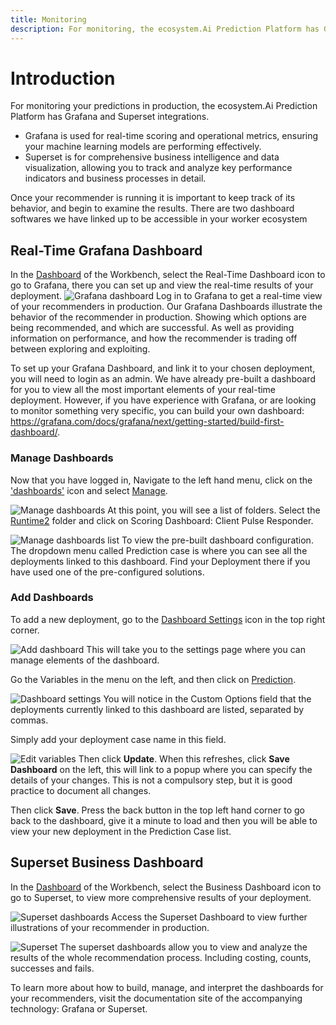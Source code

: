 ```yaml
---
title: Monitoring
description: For monitoring, the ecosystem.Ai Prediction Platform has Grafana and Superset integrations.
---
```


# Introduction
For monitoring your predictions in production, the ecosystem.Ai Prediction Platform has Grafana and Superset integrations.
- Grafana is used for real-time scoring and operational metrics, ensuring your machine learning models are performing effectively.
- Superset is for comprehensive business intelligence and data visualization, allowing you to track and analyze key performance indicators and business processes in detail.

Once your recommender is running it is important to keep track of its behavior, and begin to examine the results. There are two dashboard softwares we have linked up to be accessible in your worker ecosystem

## Real-Time Grafana Dashboard

In the <u>Dashboard</u> of the Workbench, select the Real-Time Dashboard icon to go to Grafana, there you can set up and view the real-time results of your deployment.
![Grafana dashboard](/images/recommender/8_Monitoring/0_monitoring_dashboard_grafana.png)
Log in to Grafana to get a real-time view of your recommenders in production.
Our Grafana Dashboards illustrate the behavior of the recommender in production. Showing which options are being recommended, and which are successful. As well as providing information on performance, and how the recommender is trading off between exploring and exploiting.

To set up your Grafana Dashboard, and link it to your chosen deployment, you will need to login as an admin. We have already pre-built a dashboard for you to view all the most important elements of your real-time deployment. However, if you have experience with Grafana, or are looking to monitor something very specific, you can build your own dashboard: https://grafana.com/docs/grafana/next/getting-started/build-first-dashboard/.

### Manage Dashboards
Now that you have logged in, Navigate to the left hand menu, click on the <u>'dashboards'</u> icon and select <u>Manage</u>.

![Manage dashboards](/images/recommender/8_Monitoring/1_grafana_navigate.png)
At this point, you will see a list of folders. Select the <u>Runtime2</u> folder and click on Scoring Dashboard: Client Pulse Responder.

![Manage dashboards list](/images/recommender/8_Monitoring/2_grafana_manage.png)
To view the pre-built dashboard configuration. The dropdown menu called Prediction case is where you can see all the deployments linked to this dashboard. Find your Deployment there if you have used one of the pre-configured solutions.

### Add Dashboards
To add a new deployment, go to the <u>Dashboard Settings</u> icon in the top right corner.

![Add dashboard](/images/recommender/8_Monitoring/3_grafana_dashboard.png)
This will take you to the settings page where you can manage elements of the dashboard.

Go the Variables in the menu on the left, and then click on <u>Prediction</u>.

![Dashboard settings](/images/recommender/8_Monitoring/4_grafana_settings.png)
You will notice in the Custom Options field that the deployments currently linked to this dashboard are listed, separated by commas.

Simply add your deployment case name in this field.

![Edit variables](/images/recommender/8_Monitoring/5_grafana_edit.png)
Then click **Update**. When this refreshes, click **Save Dashboard** on the left, this will link to a popup where you can specify the details of your changes. This is not a compulsory step, but it is good practice to document all changes.

Then click **Save**. Press the back button in the top left hand corner to go back to the dashboard, give it a minute to load and then you will be able to view your new deployment in the Prediction Case list.

## Superset Business Dashboard

In the <u>Dashboard</u> of the Workbench, select the Business Dashboard icon to go to Superset, to view more comprehensive results of your deployment.

![Superset dashboards](/images/recommender/8_Monitoring/6_monitoring_dashboard_superset.png)
Access the Superset Dashboard to view further illustrations of your recommender in production.

![Superset](/images/recommender/8_Monitoring/7_superset.png)
The superset dashboards allow you to view and analyze the results of the whole recommendation process. Including costing, counts, successes and fails.

<Callout style="note" title="Further documentation and help">
To learn more about how to build, manage, and interpret the dashboards for your recommenders, visit the documentation site of the accompanying technology: Grafana or Superset.
</Callout>